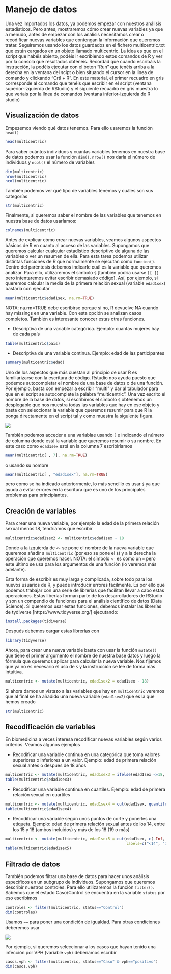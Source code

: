# Manejo de datos



Una vez importados los datos, ya podemos empezar con nuestros análisis estadísticos. Pero antes, mostraremos cómo crear nuevas variables ya que a menudo, antes de empezar con los análisis necesitamos crear o recodificar nuevas variables que contengan la información que queremos tratar. Seguiremos usando los datos guardados en el fichero multicentric.txt que están cargados en un objeto llamado multicentric. La idea es que en el script que habéis abierto, podéis ir escribiendo estos comandos de R y ver por la consola qué resultados obtenéis. Recordad que cuando escribáis la instrucción, la podéis ejecutar con el boton "Run" que tenéis arriba a la derecha en la ventana del scipt o bien situando el cursor en la linea de comando y clickando "Crtl + R". En este material, el primer recuadro en gris corresponde al comando que tenéis que escribir en el script (ventana superior-izquierda de RStudio) y el siguiente recuadro en gris muestra lo que veríais por la línea de comandos (ventana inferior-izquierda de R studio)

## Visualización de datos

Empezemos viendo qué datos tenemos. Para ello usaremos la función `head()`

```r
head(multicentric)
```
Para saber cuántos individuos y cuántas variables tenemos en nuestra base de datos podemos usar la función `dim()`. `nrow()` nos daría el número de individuos y `ncol()` el número de variables

```r
dim(multicentric)
nrow(multicentric)
ncol(multicentric)
```


También podemos ver qué tipo de variables tenemos y cuáles son sus categorías

```r
str(multicentric)
```

Finalmente, si queremos saber el nombre de las variables que tenemos en nuestra base de datos usaríamos:

```r
colnames(multicentric)
```



Antes de explicar cómo crear nuevas variables, veamos algunos aspectos básicos de R en cuanto al acceso de las variables. Supongamos que queremos calcular cualquier estadístico descriptivo de alguna de las variables o ver un resumen de ella. Para esta tarea podemos utilizar distintas funciones de R que normalmente se ejecutan como `funcion()`. Dentro del paréntesis debemos indicarle cuál es la variable que queremos analizar. Para ello, utilizaremos el símbolo `$` [también podría usarse `[[ ]]` pero intentaremos evitar escribir demasiado código]. Así, por ejemplo, si queremos calcular la media de la primera relación sexual (variable `edad1sex`) bastaría con ejecutar

```r
mean(multicentric$edad1sex, na.rm=TRUE)
```

NOTA: na.rm=TRUE debe escribirse porque si no, R devuelve NA cuando hay missings en una variable. Con esta opción se analizan casos completos. También es interesante conocer estas otras funciones.


- Descriptiva de una variable categórica. Ejemplo: cuantas mujeres hay de cada país

```r
table(multicentric$pais)
```

- Descriptiva de una variable continua. Ejemplo: edad de las participantes

```r
summary(multicentric$edad)
```


Uno de los aspectos que más cuestan al principio de usar R es familiarizarse con la escritura de código. Rstudio nos ayuda puesto que podemos autocompletar el nombre de una base de datos o de una función. Por ejemplo, basta con empezar a escribir "multi" y dar al tabulador para que en el script se autocomplete la palabra "multicentric". Una vez escrito el nombre de la base de datos, si escribimos el símbolo `$` obtenemos un desplegable que nos muestra todas las variables que hay en ese objeto y basta con seleccionar la variable que queremos resumir para que R la ponga directamente en el script tal y como muestra la siguiente figura. 


![](figures/autocompleta.png)

También podemos acceder a una variablae usando `[` e indicando el número de columna donde está la variable que queremos resumir o su nombre. En este caso como `edad1sex` está en la columna 7 escribiríamos

```r
mean(multicentric[ , 7], na.rm=TRUE)
```

o usando su nombre

```r
mean(multicentric[ , "edad1sex"], na.rm=TRUE)
```

pero como se ha indicado anteriormente, lo más sencillo es usar `$` ya que ayuda a evitar errores en la escritura que es uno de los principales problemas para principiantes.


## Creación de variables
Para crear una nueva variable, por ejemplo la edad de la primera relación sexual menos 18, tendríamos que escribir

```r
multicentric$edad1sex2 <- multicentric$edad1sex - 18
```

Donde a la izquierda de `<-` se pone el nombre de la nueva variable que queremos añadir a `multicentric` (por eso se pone el `$`) y a la derecha la operación que queremos hacer. NOTA: el símbolo `<-` es como un `=` pero este último se usa para los argumentos de una función (lo veremos más adelante).

Esta forma de escribir es muy larga y complicada, sobre todo para los nuevos usuarios de R, y puede introducir errores fácilmente. Es por ello que podemos trabajar con una serie de librerías que facilitan llevar a cabo estas operaciones. Estas liberías forman parte de los desarrolladores de RStudio y son un compendio de funciones para el análisis científico de datos (Data Science). Si queremos usar estas funciones, debemos instalar las librerías de tydiverse [https://www.tidyverse.org/] ejecutando:


```r
install.packages(tidiverse)
```

Después debemos cargar estas librerías con

```r
library(tidyverse)
```

Ahora, para crear una nueva variable basta con usar la función `mutate()` que tiene el primer argumento el nombre de nuestra base datos y luego la fórmula que queremos aplicar para calcular la nueva variable. Nos fijamos que ya no es necesario el uso de `$` y la instrucción se lee de forma más intuitiva.

```r
multicentric <- mutate(multicentric, edad1sex2 = edad1sex - 18)
```


Si ahora damos un vistazo a las variables que hay en `multicentric` veremos que al final se ha añadido una nueva variable (`edad1sex2`) que es la que hemos creado

```r
str(multicentric)
```

## Recodificación de variables

En biomedicina a veces interesa recodificar nuevas variables según varios criterios. Veamos algunos ejemplos

- Recodificar una variable continua en una categórica que toma valores superiores o inferiores a un valor. Ejemplo: edad de primera relación sexual antes o despues de 18 años

```r
multicentric <- mutate(multicentric, edad1sex3 = ifelse(edad1sex <=18, 0 , 1))
table(multicentric$edad1sex3)
```

- Recodificar una variable continua en cuartiles. Ejemplo: edad de primera relación sexual en cuartiles


```r
multicentric <- mutate(multicentric, edad1sex4 = cut(edad1sex, quantile(edad1sex, na.rm=TRUE)))
table(multicentric$edad1sex4)
```

- Recodificar una variable según unos puntos de corte y ponerles una etiqueta. Ejemplo: edad de primera relación sexual antes de los 14, entre los 15 y 18 (ambos incluidos) y más de los 18 (19 o más)

```r
multicentric <- mutate(multicentric, edad1sex5 = cut(edad1sex, c(-Inf, 14, 18, Inf),
                                                     labels=c("<14", "15-18", "19+")))
table(multicentric$edad1sex5)
```

## Filtrado de datos
También podemos filtrar una base de datos para hacer unos análisis específicos en un subgrupo de individuos. Supongamos que queremos describir nuestros controles. Para ello utilizaremos la función `filter()`. Sabemos que el estado Caso/Control se encuentra en la variable `status` por eso escribimos

```r
controles <- filter(multicentric, status=="Control")
dim(controles)
```

Usamos `==` para poner una condición de igualdad. Para otras condiciones deberemos usar

![](figures/transform-logical.png)


Por ejemplo, si queremos seleccionar a los casos que hayan tenido una infección por VPH (variable `vph)` deberíamos escribir

```r
casos.vph <- filter(multicentric, status=="Caso" & vph=="positivo")
dim(casos.vph)
```



